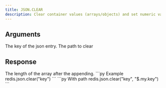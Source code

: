 ```yaml
---
title: JSON.CLEAR
description: Clear container values (arrays/objects) and set numeric values to 0.
---
```


## Arguments

<ParamField body="key" type="str" required>
    The key of the json entry.
</ParamField>
<ParamField body="path" type="str" default="$">
    The path to clear
</ParamField>



## Response

<ResponseField type="integer" required>
  The length of the array after the appending.
</ResponseField>

<RequestExample>
```py Example
redis.json.clear("key")
```
```py With path
redis.json.clear("key", "$.my.key")
```
</RequestExample>
